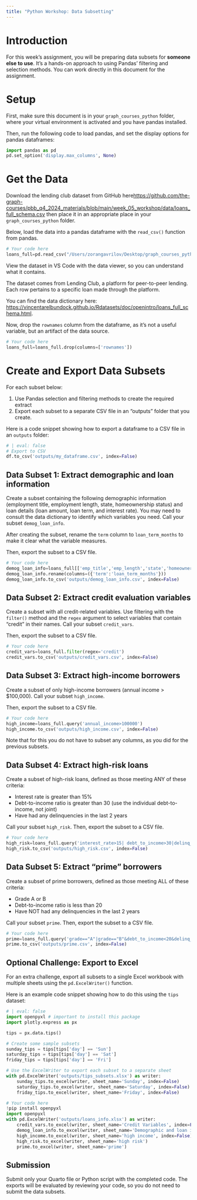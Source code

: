```yaml
---
title: "Python Workshop: Data Subsetting"
---
```


# Introduction

For this week's assignment, you will be preparing data subsets for **someone else to use**. It's a hands-on approach to using Pandas' filtering and selection methods. You can work directly in this document for the assignment.

# Setup

First, make sure this document is in your `graph_courses_python` folder, where your virtual environment is activated and you have pandas installed.

Then, run the following code to load pandas, and set the display options for pandas dataframes:

```python
import pandas as pd
pd.set_option('display.max_columns', None)
```

# Get the Data

Download the lending club dataset from GitHub here[https://github.com/the-graph-courses/pbb_q4_2024_materials/blob/main/week_05_workshop/data/loans_full_schema.csv](https://github.com/the-graph-courses/pbb_q4_2024_materials/blob/main/week_05_workshop/data/loans_full_schema.csv) then place it in an appropriate place in your `graph_courses_python` folder.

Below, load the data into a pandas dataframe with the `read_csv()` function from pandas.

```python
# Your code here
loans_full=pd.read_csv("/Users/zorangavrilov/Desktop/graph_courses_python/loans_full_schema.csv")
```

View the dataset in VS Code with the data viewer, so you can understand what it contains.

The dataset comes from Lending Club, a platform for peer-to-peer lending. Each row pertains to a specific loan made through the platform.

You can find the data dictionary here: [https://vincentarelbundock.github.io/Rdatasets/doc/openintro/loans_full_schema.html](https://vincentarelbundock.github.io/Rdatasets/doc/openintro/loans_full_schema.html).

Now, drop the `rownames` column from the dataframe, as it's not a useful variable, but an artifact of the data source.

```python
# Your code here
loans_full=loans_full.drop(columns=['rownames'])
```

# Create and Export Data Subsets    

For each subset below:

1) Use Pandas selection and filtering methods to create the required extract
2) Export each subset to a separate CSV file in an "outputs" folder that you create.

Here is a code snippet showing how to export a dataframe to a CSV file in an `outputs` folder:

```python
# | eval: false
# Export to CSV
df.to_csv('outputs/my_dataframe.csv', index=False)
```

## Data Subset 1: Extract demographic and loan information

Create a subset containing the following demographic information (employment title, employment length, state, homeownership status) and loan details (loan amount, loan term, and interest rate). You may need to consult the data dictionary to identify which variables you need. Call your subset `demog_loan_info`.

After creating the subset, rename the `term` column to `loan_term_months` to make it clear what the variable measures.

Then, export the subset to a CSV file.

```python
# Your code here
demog_loan_info=loans_full[['emp_title','emp_length','state','homeownership','loan_amount','term','interest_rate']]
demog_loan_info.rename(columns=({'term':'loan_term_months'}))
demog_loan_info.to_csv('outputs/demog_loan_info.csv', index=False)

```

## Data Subset 2: Extract credit evaluation variables

Create a subset with all credit-related variables. Use filtering with the `filter()` method and the `regex` argument to select variables that contain "credit" in their names. Call your subset `credit_vars`.

Then, export the subset to a CSV file.

```python
# Your code here
credit_vars=loans_full.filter(regex='credit')
credit_vars.to_csv('outputs/credit_vars.csv', index=False)
```

## Data Subset 3: Extract high-income borrowers

Create a subset of only high-income borrowers (annual income > $100,000). Call your subset `high_income`.

Then, export the subset to a CSV file.

```python
# Your code here
high_income=loans_full.query('annual_income>100000')
high_income.to_csv('outputs/high_income.csv', index=False)
```

Note that for this you do not have to subset any columns, as you did for the previous subsets.

## Data Subset 4: Extract high-risk loans 

Create a subset of high-risk loans, defined as those meeting ANY of these criteria:

- Interest rate is greater than 15%
- Debt-to-income ratio is greater than 30 (use the individual debt-to-income, not joint)
- Have had any delinquencies in the last 2 years

Call your subset `high_risk`. Then, export the subset to a CSV file.

```python
# Your code here
high_risk=loans_full.query('interest_rate>15| debt_to_income>30|delinq_2y>0')
high_risk.to_csv('outputs/high_risk.csv', index=False)
```

## Data Subset 5: Extract "prime" borrowers

Create a subset of prime borrowers, defined as those meeting ALL of these criteria:

- Grade A or B
- Debt-to-income ratio is less than 20
- Have NOT had any delinquencies in the last 2 years

Call your subset `prime`. Then, export the subset to a CSV file.

```python
# Your code here
prime=loans_full.query('grade=="A"|grade=="B"&debt_to_income<20&delinq_2y==0')
prime.to_csv('outputs/prime.csv', index=False)
```

## Optional Challenge: Export to Excel

For an extra challenge, export all subsets to a single Excel workbook with multiple sheets using the `pd.ExcelWriter()` function.

Here is an example code snippet showing how to do this using the `tips` dataset:

```python
# | eval: false
import openpyxl # important to install this package
import plotly.express as px

tips = px.data.tips()

# Create some sample subsets
sunday_tips = tips[tips['day'] == 'Sun']
saturday_tips = tips[tips['day'] == 'Sat']
friday_tips = tips[tips['day'] == 'Fri']

# Use the ExcelWriter to export each subset to a separate sheet
with pd.ExcelWriter('outputs/tips_subsets.xlsx') as writer:
    sunday_tips.to_excel(writer, sheet_name='Sunday', index=False)
    saturday_tips.to_excel(writer, sheet_name='Saturday', index=False)
    friday_tips.to_excel(writer, sheet_name='Friday', index=False)
```

```python
# Your code here
!pip install openpyxl
import openpyxl
with pd.ExcelWriter('outputs/loans_info.xlsx') as writer:
    credit_vars.to_excel(writer, sheet_name='Credit Variables', index=False)
    demog_loan_info.to_excel(writer, sheet_name='Demographic and loan information', index=False)
    high_income.to_excel(writer, sheet_name='high income', index=False)
    high_risk.to_excel(writer, sheet_name='high risk')
    prime.to_excel(writer, sheet_name='prime')
```

## Submission

Submit only your Quarto file or Python script with the completed code. The exports will be evaluated by reviewing your code, so you do not need to submit the data subsets.
